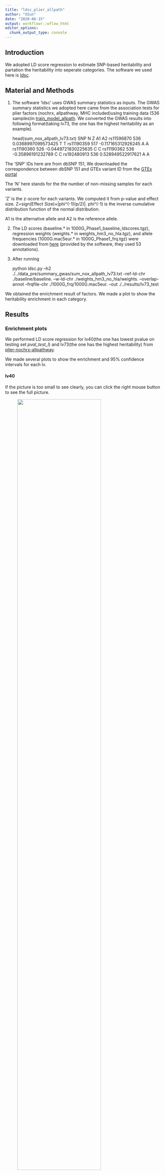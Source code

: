 ```yaml
---
title: "ldsc_plier_allpath"
author: "XSun"
date: "2020-06-15"
output: workflowr::wflow_html
editor_options:
  chunk_output_type: console
---
```


## Introduction

We adopted LD score regression to estimate SNP-based heritability and partation the heritability into seperate categories. The software we used here is [ldsc](https://github.com/bulik/ldsc).


## Material and Methods

1. The software 'ldsc' uses GWAS summary statistics as inputs. The GWAS summary statistics we adopted here came from the association tests for plier factors (nochrx, allpathway, MHC included)using training data (536 samples)in [train_model_allpath](https://xsun1229.github.io/pathway_analysis/train_model_allpath.html). We converted the GWAS results into following format(taking lv73, the one has the highest heritability as an example).

      head(sum_nox_allpath_lv73.txt)
      SNP N Z A1 A2
      rs11596870 536 0.0368997099573425 T T
      rs11190359 517 -0.117165312926245 A A
      rs11190360 526 -0.0449721830225635 C C
      rs11190362 536 -0.35896191232789 C C
      rs192480913 536 0.528949522917621 A A

The 'SNP' IDs here are from dbSNP 151, We downloaded the correspondence between dbSNP 151 and GTEx variant ID from the [GTEx portal](https://storage.googleapis.com/gtex_analysis_v8/reference/GTEx_Analysis_2017-06-05_v8_WholeGenomeSeq_838Indiv_Analysis_Freeze.lookup_table.txt.gz)

The 'N' here stands for the the number of non-missing samples for each variants.

'Z' is the z-score for each variants. We computed it from p-value and effect size. 
Z=sign(Effect Size)×|phi^(-1)(p/2)|.  phi^(-1) is the inverse cumulative distribution function of the normal distribution.

A1 is the alternative allele and A2 is the reference allele.

2. The LD scores (baseline.* in 1000G_Phase1_baseline_ldscores.tgz), regression weights (weights.* in weights_hm3_no_hla.tgz), and allele frequencies (1000G.mac5eur.* in 1000G_Phase1_frq.tgz) were downloaded from [here](https://data.broadinstitute.org/alkesgroup/LDSCORE/) (provided by the software, they used 53 annotations). 

3. After running 

      python ldsc.py --h2 ./../data_pre/summary_gwas/sum_nox_allpath_lv73.txt  --ref-ld-chr ./baseline/baseline. --w-ld-chr ./weights_hm3_no_hla/weights.  --overlap-annot  --frqfile-chr ./1000G_frq/1000G.mac5eur.  --out ./../results/lv73_test
    
We obtained the enrichment result of factors. We made a plot to show the heritability enrichment in each category.

## Results

### Enrichment plots

We performed LD score regression for lv40(the one has lowest pvalue on testing set *pval_test_l*) and lv73(the one has the highest heritability) from [plier-nochrx-allpathway](https://xsun1229.github.io/pathway_analysis/train_model_allpath.html). 

We made several plots to show the enrichment and 95% confidence intervals for each lv.

#### lv40

If the picture is too small to see clearly, you can click the right mouse button to see the full picture.

<figure class="half">
    <img src="https://github.com/xsun1229/pathway_analysis/raw/master/output/enric_lv40.jpeg" width="80%">
</figure>

```r
aa <- read.table("/project2/xinhe/xsun/website/pathway_analysis/output/lv40.results", header = T)
DT::datatable(aa, options = list(pageLength =10))
```

#### lv73

<figure class="half">
    <img src="https://github.com/xsun1229/pathway_analysis/raw/master/output/enric_lv73.jpeg" width="80%">
</figure>

```r
aa <- read.table("/project2/xinhe/xsun/website/pathway_analysis/output/lv73.results", header = T)
DT::datatable(aa, options = list(pageLength =10))
```

####comparison between lv40 and lv73
<figure class="half">
    <img src="https://github.com/xsun1229/pathway_analysis/raw/master/output/enric_lv40_lv73.jpeg" width="80%">
</figure>
